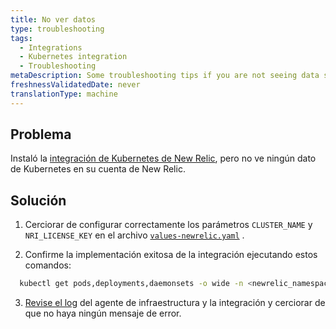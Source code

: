 ```yaml
---
title: No ver datos
type: troubleshooting
tags:
  - Integrations
  - Kubernetes integration
  - Troubleshooting
metaDescription: Some troubleshooting tips if you are not seeing data show up for your New Relic Kubernetes integration.
freshnessValidatedDate: never
translationType: machine
---
```


## Problema

Instaló la [integración de Kubernetes de New Relic](/install/kubernetes/), pero no ve ningún dato de Kubernetes en su cuenta de New Relic.

## Solución

1. Cerciorar de configurar correctamente los parámetros `CLUSTER_NAME` y `NRI_LICENSE_KEY` en el archivo [`values-newrelic.yaml`](https://github.com/newrelic/helm-charts/blob/master/charts/nri-bundle/values.yaml) .

2. Confirme la implementación exitosa de la integración ejecutando estos comandos:

```bash
  kubectl get pods,deployments,daemonsets -o wide -n <newrelic_namespace>
```

3. [Revise el log](/docs/kubernetes-pixie/kubernetes-integration/advanced-configuration/get-logs-version/) del agente de infraestructura y la integración y cerciorar de que no haya ningún mensaje de error.